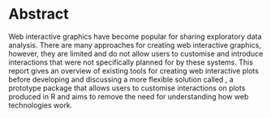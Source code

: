 # Abstract{-}

Web interactive graphics have become popular for sharing exploratory data
analysis. There are many approaches for creating web interactive
graphics, however, they are limited and do not allow users to customise and introduce
interactions that were not specifically planned for by these systems.
This report gives an overview of existing tools for creating web interactive
plots before developing and discussing a more flexible solution called
\textsf{interactr},
a prototype package that allows users to customise interactions on plots produced
in R and aims to remove the need for understanding how web technologies work.
